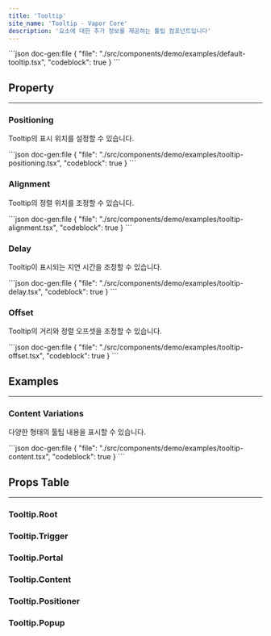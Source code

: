 ```yaml
---
title: 'Tooltip'
site_name: 'Tooltip - Vapor Core'
description: '요소에 대한 추가 정보를 제공하는 툴팁 컴포넌트입니다'
---
```


<Demo name="default-tooltip">
```json doc-gen:file
{
    "file": "./src/components/demo/examples/default-tooltip.tsx",
    "codeblock": true
}
```
</Demo>

## Property

---

### Positioning

Tooltip의 표시 위치를 설정할 수 있습니다.

<Demo name="tooltip-positioning">
```json doc-gen:file
{
    "file": "./src/components/demo/examples/tooltip-positioning.tsx",
    "codeblock": true
}
```
</Demo>

### Alignment

Tooltip의 정렬 위치를 조정할 수 있습니다.

<Demo name="tooltip-alignment">
```json doc-gen:file
{
    "file": "./src/components/demo/examples/tooltip-alignment.tsx",
    "codeblock": true
}
```
</Demo>

### Delay

Tooltip이 표시되는 지연 시간을 조정할 수 있습니다.

<Demo name="tooltip-delay">
```json doc-gen:file
{
    "file": "./src/components/demo/examples/tooltip-delay.tsx",
    "codeblock": true
}
```
</Demo>

### Offset

Tooltip의 거리와 정렬 오프셋을 조정할 수 있습니다.

<Demo name="tooltip-offset">
```json doc-gen:file
{
    "file": "./src/components/demo/examples/tooltip-offset.tsx",
    "codeblock": true
}
```
</Demo>

## Examples

---

### Content Variations

다양한 형태의 툴팁 내용을 표시할 수 있습니다.

<Demo name="tooltip-content">
```json doc-gen:file
{
    "file": "./src/components/demo/examples/tooltip-content.tsx",
    "codeblock": true
}
```
</Demo>

## Props Table

---

### Tooltip.Root

<NewComponentPropsTable componentName="tooltip-root" />

### Tooltip.Trigger

<NewComponentPropsTable componentName="tooltip-trigger" />

### Tooltip.Portal

<NewComponentPropsTable componentName="tooltip-portal" />

### Tooltip.Content

<NewComponentPropsTable componentName="tooltip-content" />

### Tooltip.Positioner

<NewComponentPropsTable componentName="tooltip-positioner" />

### Tooltip.Popup

<NewComponentPropsTable componentName="tooltip-popup" />
